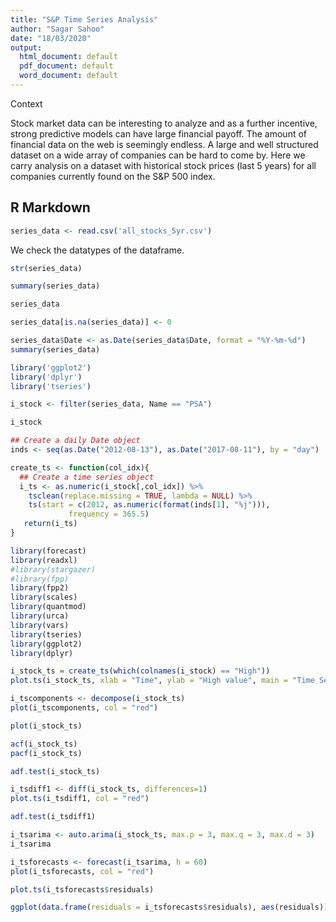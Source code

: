```yaml
---
title: "S&P Time Series Analysis"
author: "Sagar Sahoo"
date: "18/03/2020"
output:
  html_document: default
  pdf_document: default
  word_document: default
---
```


Context

Stock market data can be interesting to analyze and as a further incentive, strong predictive models can have large financial payoff. The amount of financial data on the web is seemingly endless. A large and well structured dataset on a wide array of companies can be hard to come by. Here we carry analysis on a dataset with historical stock prices (last 5 years) for all companies currently found on the S&P 500 index.


## R Markdown
```r
series_data <- read.csv('all_stocks_5yr.csv')
```

We check the datatypes of the dataframe.

```r
str(series_data)
```


```r
summary(series_data)
```
```r
series_data
```

```r
series_data[is.na(series_data)] <- 0

series_data$Date <- as.Date(series_data$Date, format = "%Y-%m-%d")
summary(series_data)

```

```r
library('ggplot2')
library('dplyr')
library('tseries')
```

```r
i_stock <- filter(series_data, Name == "PSA")
```

```r
i_stock
```

```r
## Create a daily Date object
inds <- seq(as.Date("2012-08-13"), as.Date("2017-08-11"), by = "day")

create_ts <- function(col_idx){
  ## Create a time series object
  i_ts <- as.numeric(i_stock[,col_idx]) %>%
    tsclean(replace.missing = TRUE, lambda = NULL) %>%
    ts(start = c(2012, as.numeric(format(inds[1], "%j"))),
             frequency = 365.5)
   return(i_ts)
}
```

```r
library(forecast)
library(readxl)
#library(stargazer)
#library(fpp)
library(fpp2)
library(scales)
library(quantmod)
library(urca)
library(vars)
library(tseries)
library(ggplot2)
library(dplyr)
```
```r
i_stock_ts = create_ts(which(colnames(i_stock) == "High"))
plot.ts(i_stock_ts, xlab = "Time", ylab = "High value", main = "Time Series", col = "red")
```


```r
i_tscomponents <- decompose(i_stock_ts)
plot(i_tscomponents, col = "red")
```


```r
plot(i_stock_ts)

acf(i_stock_ts)
pacf(i_stock_ts)
```

```r
adf.test(i_stock_ts)
```

```r
i_tsdiff1 <- diff(i_stock_ts, differences=1)
plot.ts(i_tsdiff1, col = "red")
```
```r
adf.test(i_tsdiff1)
```


```r
i_tsarima <- auto.arima(i_stock_ts, max.p = 3, max.q = 3, max.d = 3)
i_tsarima
```

```r
i_tsforecasts <- forecast(i_tsarima, h = 60)
plot(i_tsforecasts, col = "red")
```

```r
plot.ts(i_tsforecasts$residuals)
```

```r
ggplot(data.frame(residuals = i_tsforecasts$residuals), aes(residuals)) + geom_histogram(bins = 50, aes(y = ..density..), col = "red", fill = "red", alpha = 0.3) + geom_density()# make a histogram
```

